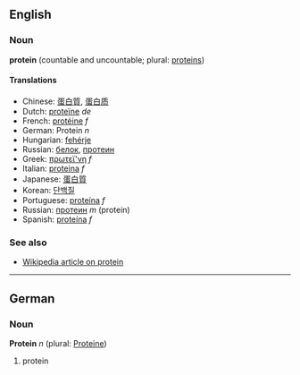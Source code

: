 ==English==
===Noun===
'''protein''' (countable and uncountable; plural: [[proteins]])

====Translations====
*Chinese: [[蛋白質]], [[蛋白质]]
*Dutch: [[proteïne]] ''de''
*French: [[protéine]] ''f''
*German: Protein ''n''
*Hungarian: [[fehérje]]
*Russian: [[белок]], [[протеин]]
*Greek: [[πρωτεϊ'νη]] ''f''
*Italian: [[proteina]] ''f''
*Japanese: [[蛋白質]]
*Korean: [[단백질]]
*Portuguese: [[proteína]] ''f''
*Russian: [[протеин]] ''m'' (protein)
*Spanish: [[proteína]] ''f''

===See also===
*[[w:Protein|Wikipedia article on protein]]

----

==German==
===Noun===
'''Protein''' ''n'' (plural: [[Proteine]])

# protein